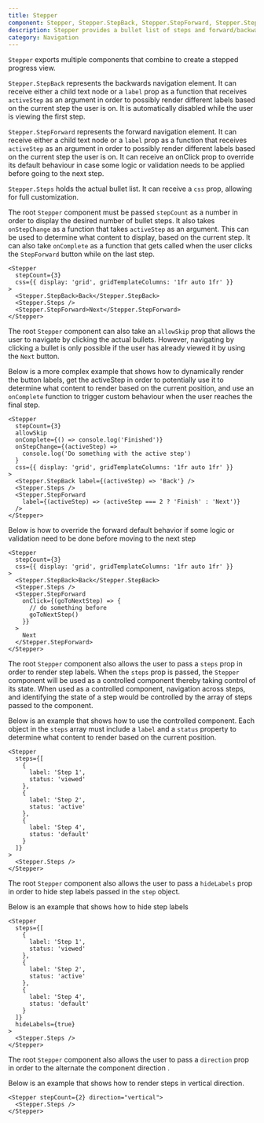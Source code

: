 ```yaml
---
title: Stepper
component: Stepper, Stepper.StepBack, Stepper.StepForward, Stepper.Steps
description: Stepper provides a bullet list of steps and forward/backwards navigation buttons.
category: Navigation
---
```


`Stepper` exports multiple components that combine to create a stepped progress view.

`Stepper.StepBack` represents the backwards navigation element. It can receive either a child text node or a `label` prop as a function that receives `activeStep` as an argument in order to possibly render different labels based on the current step the user is on. It is automatically disabled while the user is viewing the first step.

`Stepper.StepForward` represents the forward navigation element. It can receive either a child text node or a `label` prop as a function that receives `activeStep` as an argument in order to possibly render different labels based on the current step the user is on. It can receive an onClick prop to override its default behaviour in case some logic or validation needs to be applied before going to the next step.

`Stepper.Steps` holds the actual bullet list. It can receive a `css` prop, allowing for full customization.

The root `Stepper` component must be passed `stepCount` as a number in order to display the desired number of bullet steps. It also takes `onStepChange` as a function that takes `activeStep` as an argument. This can be used to determine what content to display, based on the current step. It can also take `onComplete` as a function that gets called when the user clicks the `StepForward` button while on the last step.

```tsx preview
<Stepper
  stepCount={3}
  css={{ display: 'grid', gridTemplateColumns: '1fr auto 1fr' }}
>
  <Stepper.StepBack>Back</Stepper.StepBack>
  <Stepper.Steps />
  <Stepper.StepForward>Next</Stepper.StepForward>
</Stepper>
```

The root `Stepper` component can also take an `allowSkip` prop that allows the user to navigate by clicking the actual bullets. However, navigating by clicking a bullet is only possible if the user has already viewed it by using the `Next` button.

Below is a more complex example that shows how to dynamically render the button labels, get the activeStep in order to potentially use it to determine what content to render based on the current position, and use an `onComplete` function to trigger custom behaviour when the user reaches the final step.

```tsx preview
<Stepper
  stepCount={3}
  allowSkip
  onComplete={() => console.log('Finished')}
  onStepChange={(activeStep) =>
    console.log('Do something with the active step')
  }
  css={{ display: 'grid', gridTemplateColumns: '1fr auto 1fr' }}
>
  <Stepper.StepBack label={(activeStep) => 'Back'} />
  <Stepper.Steps />
  <Stepper.StepForward
    label={(activeStep) => (activeStep === 2 ? 'Finish' : 'Next')}
  />
</Stepper>
```

Below is how to override the forward default behavior if some logic or validation need to be done before moving to the next step

```tsx preview
<Stepper
  stepCount={3}
  css={{ display: 'grid', gridTemplateColumns: '1fr auto 1fr' }}
>
  <Stepper.StepBack>Back</Stepper.StepBack>
  <Stepper.Steps />
  <Stepper.StepForward
    onClick={(goToNextStep) => {
      // do something before
      goToNextStep()
    }}
  >
    Next
  </Stepper.StepForward>
</Stepper>
```

The root `Stepper` component also allows the user to pass a `steps` prop in order to render step labels. When the `steps` prop is passed, the `Stepper` component will be used as a controlled component thereby taking control of its state. When used as a controlled component, navigation across steps, and identifying the state of a step would be controlled by the array of steps passed to the component.

Below is an example that shows how to use the controlled component. Each object in the `steps` array must include a `label` and a `status` property to determine what content to render based on the current position.

```tsx preview
<Stepper
  steps={[
    {
      label: 'Step 1',
      status: 'viewed'
    },
    {
      label: 'Step 2',
      status: 'active'
    },
    {
      label: 'Step 4',
      status: 'default'
    }
  ]}
>
  <Stepper.Steps />
</Stepper>
```

The root `Stepper` component also allows the user to pass a `hideLabels` prop in order to hide step labels passed in the `step` object.

Below is an example that shows how to hide step labels

```tsx preview
<Stepper
  steps={[
    {
      label: 'Step 1',
      status: 'viewed'
    },
    {
      label: 'Step 2',
      status: 'active'
    },
    {
      label: 'Step 4',
      status: 'default'
    }
  ]}
  hideLabels={true}
>
  <Stepper.Steps />
</Stepper>
```

The root `Stepper` component also allows the user to pass a `direction` prop in order to the alternate the component direction .

Below is an example that shows how to render steps in vertical direction.

```tsx preview
<Stepper stepCount={2} direction="vertical">
  <Stepper.Steps />
</Stepper>
```
